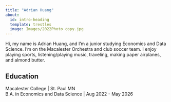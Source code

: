 ```yaml
---
title: "Adrian Huang"
about:
  id: intro-heading
  template: trestles
  image: Images/2022Photo copy.jpg
---
```




::: {#intro-heading}
Hi, my name is Adrian Huang, and I'm a junior studying Economics and Data Science. I'm on the Macalester Orchestra and club soccer team. I enjoy playing sports, listening/playing music, traveling, making paper airplanes, and almond butter.

## Education

Macalester College \| St. Paul MN <br> B.A. in Economics and Data Science \| Aug 2022 - May 2026
:::


